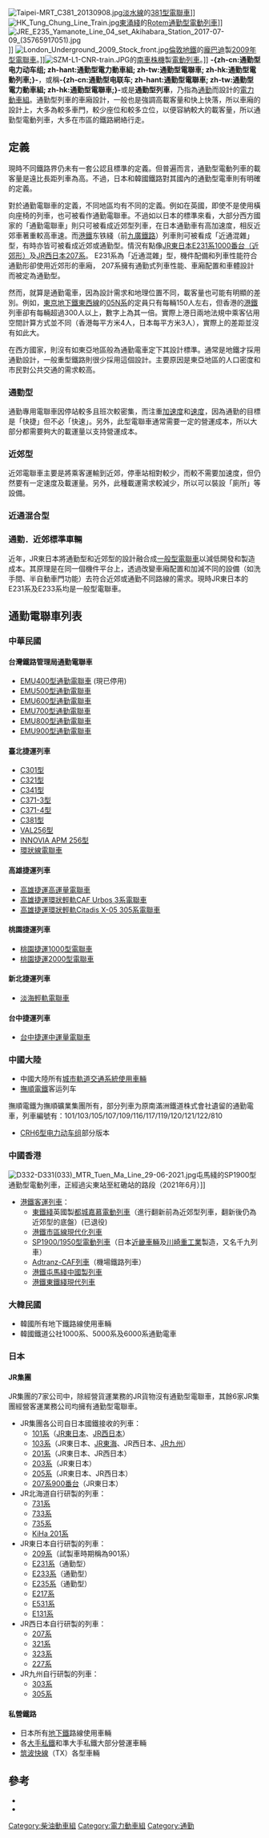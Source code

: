 {{noteTA
|T=zh-cn:通勤型电力动车组; zh-hant:通勤型電力動車組; zh-tw:通勤型電聯車; zh-hk:通勤型電動列車;
|1=zh-cn:电力动车组; zh-hant:電力動車組; zh-tw:電聯車; zh-hk:電動列車;
}}
{{Otheruses|subject='''通勤型[[電聯車|電聯車]]'''的定義|other=[[台鐵|台鐵]]的通勤型電聯車|台鐵通勤電聯車}}
{{Expand language|ja|page=通勤形電車}}
[[File:Taipei-MRT_C381_20130908.jpg|thumb]][[台北捷運淡水線|淡水線]]的[[台北捷運381型電車|381型電聯車]]]]
[[File:HK_Tung_Chung_Line_Train.jpg|thumb]][[東涌綫|東涌綫]]的[[港鐵Rotem電動列車|Rotem通勤型電動列車]]]]
[[File:JRE_E235_Yamanote_Line_04_set_Akihabara_Station_2017-07-09_(35765917051).jpg|thumb]]]]
[[File:London_Underground_2009_Stock_front.jpg|thumb]][[倫敦地鐵|倫敦地鐵]]的[[龐巴迪|龐巴迪]]製[[倫敦地鐵2009年型列車|2009年型電聯車]]。]][[File:SZM-L1-CNR-train.JPG|thumb]]的[[南車株洲電力機車有限公司|南車株機]]製[[深圳地鐵南車株機電動列車|電動列車]]。]]
'''-{zh-cn:通勤型电力动车组; zh-hant:通勤型電力動車組; zh-tw:通勤型電聯車; zh-hk:通勤型電動列車;}-'''，或稱'''-{zh-cn:通勤型电联车; zh-hant:通勤型電聯車; zh-tw:通勤型電力動車組; zh-hk:通勤型電聯車;}-'''或是'''通勤型列車'''，乃指為[[通勤|通勤]]而設計的[[電力動車組|電力動車組]]。通勤型列車的車廂設計，一般也是強調高載客量和快上快落，所以車廂的設計上，大多為較多車門，較少座位和較多立位，以便容納較大的載客量，所以通勤型電動列車，大多在市區的鐵路網絡行走。

== 定義 ==
現時不同鐵路界仍未有一套公認且標準的定義。但普遍而言，通勤型電動列車的載客量是遠比長距列車為高。不過，日本和韓國鐵路對其國內的通勤型電車則有明確的定義。

對於通勤電聯車的定義，不同地區均有不同的定義。例如在英國，即使不是使用橫向座椅的列車，也可被看作通勤電聯車。不過如以日本的標準來看，大部分西方國家的「通勤電聯車」則只可被看成近郊型列車，在日本通勤車有高加速度，相反近郊車著重較高車速。而[[港鐵|港鐵]]东铁綫（前[[九廣鐵路|九廣鐵路]]）列車則可被看成「近通混雜」型，有時亦皆可被看成近郊或通勤型。情況有點像[[JR東日本|JR東日本]][[JR東日本E231系電車|E231系1000番台（近郊形）]]及[[JR西日本|JR西日本]][[JR西日本207系電車|207系]]。 E231系為「近通混雜」型，機件配備和列車性能符合通勤形卻使用近郊形的車廂， 207系擁有通勤式列車性能、車廂配置和車體設計而被定為通勤型。

然而，就算是通勤電車，因為設計需求和地理位置不同，載客量也可能有明顯的差別。例如，[[東京地下鐵|東京地下鐵]][[東京地下鐵東西線|東西線]]的[[營團05系電聯車|05N系]]的定員只有每輛150人左右，但香港的[[港鐵|港鐵]]列車卻有每輛超過300人以上，數字上為其一倍。實際上港日兩地法規中乘客佔用空間計算方式並不同（香港每平方米4人，日本每平方米3人），實際上的差距並沒有如此大。

在西方國家，則沒有如東亞地區般為通勤電車定下其設計標準。通常是地鐵才採用通勤設計，一般重型鐵路則很少採用這個設計。主要原因是東亞地區的人口密度和市民對公共交通的需求較高。

===通勤型===
通勤專用電聯車因停站較多且班次較密集，而注重[[加速度|加速度]]和[[速度|速度]]，因為通勤的目標是「快捷」但不必「快速」。另外，此型電聯車通常需要一定的營運成本，所以大部分都需要夠大的載運量以支持營運成本。

=== 近郊型 ===
近郊電聯車主要是將乘客運輸到近郊，停車站相對較少，而較不需要加速度，但仍然要有一定速度及載運量。另外，此種載運需求較減少，所以可以裝設「廁所」等設備。

===近通混合型===

===通勤．近郊標準車輛===
近年，JR東日本將通勤型和近郊型的設計融合成[[一般型電聯車|一般型電聯車]]以減低開發和製造成本。其原理是在同一個機件平台上，透過改變車廂配置和加減不同的設備（如洗手間、半自動車門功能）去符合近郊或通勤不同路線的需求。現時JR東日本的E231系及E233系均是一般型電聯車。

==通勤電聯車列表==
===中華民國===
====台灣鐵路管理局通勤電聯車====
{{main|台鐵通勤電聯車}}
*[[台鐵EMU400型電聯車|EMU400型通勤電聯車]] (現已停用)
*[[台鐵EMU500型電聯車|EMU500型通勤電聯車]]
*[[台鐵EMU600型電聯車|EMU600型通勤電聯車]]
*[[台鐵EMU700型電聯車|EMU700型通勤電聯車]]
*[[台鐵EMU800型電聯車|EMU800型通勤電聯車]]
*[[台鐵EMU900型電聯車|EMU900型通勤電聯車]]

====臺北捷運列車====
*[[臺北捷運301型電聯車|C301型]]
*[[臺北捷運321型電聯車|C321型]]
*[[臺北捷運341型電聯車|C341型]]
*[[臺北捷運371型電聯車|C371-3型]]
*[[臺北捷運371型電聯車|C371-4型]]
*[[臺北捷運381型電聯車|C381型]]
*[[臺北捷運VAL256型電聯車|VAL256型]]
*[[龐巴迪INNOVIA_APM_256型電聯車|INNOVIA APM 256型]]
*[[台北捷運環狀線電聯車|環狀線電聯車]]

====高雄捷運列車====
*[[高雄捷運高運量電聯車|高雄捷運高運量電聯車]]
*[[高雄捷運環狀輕軌CAF_Urbos_3系電聯車|高雄捷運環狀輕軌CAF Urbos 3系電聯車]]
*[[高雄捷運環狀輕軌Citadis_X-05_305系電聯車|高雄捷運環狀輕軌Citadis X-05 305系電聯車]]
====桃園捷運列車====
*[[桃園捷運1000型電聯車|桃園捷運1000型電聯車]]
*[[桃園捷運2000型電聯車|桃園捷運2000型電聯車]]
====新北捷運列車====
*[[淡海輕軌電聯車|淡海輕軌電聯車]]
====台中捷運列車====
*[[台中捷運中運量電聯車|台中捷運中運量電聯車]]

===中國大陸===
*中國大陸所有[[城市軌道交通列車車型#中國大陸|城市軌道交通系統使用車輛]]
*[[撫順電鐵|撫順電鐵]]客运列车
撫順電鐵为撫順礦業集團所有，部分列車为原南滿洲鐵道株式會社遺留的通勤電車，列車編號有：101/103/105/107/109/116/117/119/120/121/122/810
*[[CRH6型电力动车组|CRH6型电力动车组]]部分版本

===中國香港===
[[File:D332-D331(033)_MTR_Tuen_Ma_Line_29-06-2021.jpg|thumb]]屯馬綫的SP1900型通勤型電動列車，正經過尖東站至紅磡站的路段（2021年6月）]]
*[[港鐵客運列車|港鐵客運列車]]：
**[[東鐵綫|東鐵綫]]英國製[[港鐵都城嘉慕電動列車_(交流電)|都城嘉慕電動列車]]（進行翻新前為近郊型列車，翻新後仍為近郊型的底盤）(已退役)
**[[港鐵市區線現代化列車|港鐵市區線現代化列車]]
**[[SP1900/1950型電動列車|SP1900/1950型電動列車]]（日本[[近畿車輛|近畿車輛]]及[[川崎重工業|川崎重工業]]製造，又名千九列車）
**[[港鐵Adtranz-CAF電動列車|Adtranz-CAF列車]]（機場鐵路列車）
**[[港鐵屯馬綫中國製列車|港鐵屯馬綫中國製列車]]
**[[港鐵東鐵綫現代列車|港鐵東鐵綫現代列車]]

===大韓民國===
*韓國所有地下鐵路線使用車輛
*韓國鐵道公社1000系、5000系及6000系通勤電車

===日本===
====JR集團====
JR集團的7家公司中，除經營貨運業務的JR貨物沒有通勤型電聯車，其餘6家JR集團經營客運業務公司均擁有通勤型電聯車。
* JR集團各公司自日本國鐵接收的列車：
**[[日本國鐵101系電聯車|101系]]（[[東日本旅客鐵道|JR東日本]]、[[西日本旅客鐵道|JR西日本]]）
**[[日本國鐵103系電力動車組|103系]]（JR東日本、[[東海旅客鐵道|JR東海]]、JR西日本、[[九州旅客鐵道|JR九州]]）
**[[日本國鐵201系電力動車組|201系]]（JR東日本、JR西日本）
**[[日本國鐵203系電力動車組|203系]]（JR東日本）
**[[日本國鐵205系電力動車組|205系]]（JR東日本、JR西日本）
**[[日本國鐵207系電力動車組|207系900番台]]（JR東日本）
*JR北海道自行研製的列車：
**[[JR北海道731系電聯車|731系]]
**[[JR北海道733系電聯車|733系]]
**[[JR北海道735系電聯車|735系]]
**[[JR北海道KiHa_201系柴聯車|KiHa 201系]]
*JR東日本自行研製的列車：
**[[JR東日本209系電力動車組|209系]]（試製車時期稱為901系）
**[[JR東日本E231系電力動車組|E231系]]（通勤型）
**[[JR東日本E233系電力動車組|E233系]]（通勤型）
**[[JR東日本E235系電力動車組|E235系]]（通勤型）
**[[JR東日本E217系電力動車組|E217系]]
**[[JR東日本E531系電力動車組|E531系]]
**[[JR東日本E131系電力動車組|E131系]]
*JR西日本自行研製的列車：
**[[JR西日本207系電力動車組|207系]]
**[[JR西日本321系電力動車組|321系]]
**[[JR西日本323系電力動車組|323系]]
**[[JR西日本227系電力動車組|227系]]
*JR九州自行研製的列車：
**[[JR九州303系電聯車|303系]]
**[[JR九州305系電聯車|305系]]

====私營鐵路====
*日本所有[[地下鐵|地下鐵]]路線使用車輛
*各[[大手私鐵|大手私鐵]]和準大手私鐵大部分營運車輛
*[[筑波快線|筑波快線]]（TX）各型車輛

==參考==
*{{link-ja|近郊型電聯車|近郊形電車}}{{ja}}
*{{link-ja|通勤・近郊電聯車標準規範指導方針|通勤・近郊電車の標準仕様ガイドライン}}{{ja}}

[[Category:柴油動車組|Category:柴油動車組]]
[[Category:電力動車組|Category:電力動車組]]
[[Category:通勤|Category:通勤]]